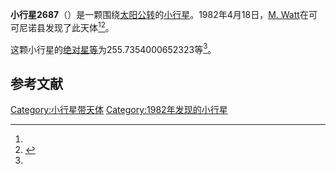 {{Infobox planet
| bgcolour = #FFFFC0
| name = 2687 Tortali
| symbol = 
| image = 
| caption = 
| discovery = yes
| discovery_ref = 
| discoverer = [[M._Watt|M. Watt]]
| discovery_site = [[可可尼诺县|可可尼诺县]] 
| discovered = 1982年4月18日
| designations = yes
| mp_name = 
| named_after = 
| alt_names = 1982 HG/ 1927 TH / 1931 TK3 / 1934 GU / 1942 GK / 1959 TQ / 1963 SV / 1970 GB / 1977 AN1
| mp_category = [[主带小行星|主带小行星]]
| orbit_ref = <ref name="a">[http://ssd.jpl.nasa.gov/sbdb.cgi?sstr=2687 2687 Tortali] {{Wayback|url=http://ssd.jpl.nasa.gov/sbdb.cgi?sstr=2687 |date=20200820030226 }}，小行星數據庫瀏覽器（JPL Small-Body Database Browser）－[[美国国家航空航天局|美国国家航空航天局]]喷气推进实验室</ref>
| epoch = 2456400.5 (2013年4月18日更新)
| aphelion = {{convert|2.832335817623877|AU|km|3|abbr=on|lk=out}}
| perihelion = {{convert|2.204376856314739|AU|km|3|abbr=on}}
| semimajor = {{convert|2.518356336969308|AU|km|3|abbr=on}}
| eccentricity = 0.124676352
| period = 1459.735595 [[日|日]]<br />4[[儒略年|儒略年]]
| avg_speed = 
| inclination = 10.08491233203599
| asc_node = 49.75294256839639
| mean_anomaly = 
| arg_peri = 255.7354000652323
| satellites = 
| physical_characteristics = yes
| dimensions = 
| mass = 
| density = 
| surface_grav = 
| escape_velocity = 
| sidereal_day = 
| axial_tilt = 
| pole_ecliptic_lat = 
| pole_ecliptic_lon = 
| albedo = 
| temperatures= 
| temp_name1 = 
| mean_temp_1 = 
| max_temp_1 = 
| temp_name2 = 
| max_temp_2 = 
| spectral_type = 
| abs_magnitude = 255.7354000652323
}}

'''小行星2687'''（{{lang-en|2687 Tortali}}）是一颗围绕[[太阳|太阳]][[公转|公转]]的[[小行星|小行星]]。1982年4月18日，[[M._Watt|M. Watt]]在可可尼诺县发现了此天体<ref name="a" /><ref>{{cite news|title=小行星列表|url=http://cfa-www.harvard.edu/iau/lists/NumberedMPs.txt|accessdate=2013-07-08|newspaper=哈佛大学|archive-date=2008-05-17|archive-url=https://web.archive.org/web/20080517010638/http://cfa-www.harvard.edu/iau/lists/NumberedMPs.txt|dead-url=no}}</ref>。

这颗小行星的[[绝对星等|绝对星等]]为255.7354000652323等<ref name="a" />。

==参考文献==
{{reflist}}
{{Minor Planet Number|[[小行星2686|小行星2686]]|[[小行星2688|小行星2688]]}}

{{小天体}}

[[Category:小行星带天体|Category:小行星带天体]]
[[Category:1982年发现的小行星|Category:1982年发现的小行星]]

{{asteroid-stub}}